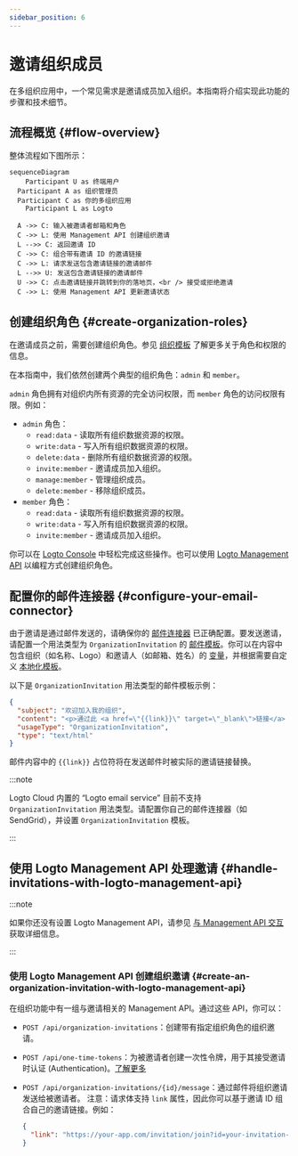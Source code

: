 ```yaml
---
sidebar_position: 6
---
```


# 邀请组织成员

在多组织应用中，一个常见需求是邀请成员加入组织。本指南将介绍实现此功能的步骤和技术细节。

## 流程概览 \{#flow-overview}

整体流程如下图所示：

```mermaid
sequenceDiagram
	Participant U as 终端用户
  Participant A as 组织管理员
  Participant C as 你的多组织应用
	Participant L as Logto

  A ->> C: 输入被邀请者邮箱和角色
  C ->> L: 使用 Management API 创建组织邀请
  L -->> C: 返回邀请 ID
  C ->> C: 组合带有邀请 ID 的邀请链接
  C ->> L: 请求发送包含邀请链接的邀请邮件
  L -->> U: 发送包含邀请链接的邀请邮件
  U ->> C: 点击邀请链接并跳转到你的落地页，<br /> 接受或拒绝邀请
  C ->> L: 使用 Management API 更新邀请状态
```

## 创建组织角色 \{#create-organization-roles}

在邀请成员之前，需要创建组织角色。参见 [组织模板](/authorization/organization-template) 了解更多关于角色和权限的信息。

在本指南中，我们依然创建两个典型的组织角色：`admin` 和 `member`。

`admin` 角色拥有对组织内所有资源的完全访问权限，而 `member` 角色的访问权限有限。例如：

- `admin` 角色：
  - `read:data` - 读取所有组织数据资源的权限。
  - `write:data` - 写入所有组织数据资源的权限。
  - `delete:data` - 删除所有组织数据资源的权限。
  - `invite:member` - 邀请成员加入组织。
  - `manage:member` - 管理组织成员。
  - `delete:member` - 移除组织成员。
- `member` 角色：
  - `read:data` - 读取所有组织数据资源的权限。
  - `write:data` - 写入所有组织数据资源的权限。
  - `invite:member` - 邀请成员加入组织。

你可以在 [Logto Console](https://cloud.logto.io/) 中轻松完成这些操作。也可以使用 [Logto Management API](https://openapi.logto.io/operation/operation-createorganizationrole) 以编程方式创建组织角色。

## 配置你的邮件连接器 \{#configure-your-email-connector}

由于邀请是通过邮件发送的，请确保你的 [邮件连接器](/connectors/email-connectors) 已正确配置。要发送邀请，请配置一个用法类型为 `OrganizationInvitation` 的 [邮件模板](/connectors/email-connectors/email-templates#email-template-types)。你可以在内容中包含组织（如名称、Logo）和邀请人（如邮箱、姓名）的 [变量](/connectors/email-connectors/email-templates#email-template-variables)，并根据需要自定义 [本地化模板](/connectors/email-connectors/email-templates#email-template-localization)。

以下是 `OrganizationInvitation` 用法类型的邮件模板示例：

```json
{
  "subject": "欢迎加入我的组织",
  "content": "<p>通过此 <a href=\"{{link}}\" target=\"_blank\">链接</a> 加入 {{organization.name}}。</p>",
  "usageType": "OrganizationInvitation",
  "type": "text/html"
}
```

邮件内容中的 `{{link}}` 占位符将在发送邮件时被实际的邀请链接替换。

:::note

Logto Cloud 内置的 “Logto email service” 目前不支持 `OrganizationInvitation` 用法类型。请配置你自己的邮件连接器（如 SendGrid），并设置 `OrganizationInvitation` 模板。

:::

## 使用 Logto Management API 处理邀请 \{#handle-invitations-with-logto-management-api}

:::note

如果你还没有设置 Logto Management API，请参见 [与 Management API 交互](/integrate-logto/interact-with-management-api) 获取详细信息。

:::

### 使用 Logto Management API 创建组织邀请 \{#create-an-organization-invitation-with-logto-management-api}

在组织功能中有一组与邀请相关的 Management API。通过这些 API，你可以：

- `POST /api/organization-invitations`：创建带有指定组织角色的组织邀请。
- `POST /api/one-time-tokens`：为被邀请者创建一次性令牌，用于其接受邀请时认证 (Authentication)。[了解更多](/end-user-flows/one-time-token)
- `POST /api/organization-invitations/{id}/message`：通过邮件将组织邀请发送给被邀请者。
  注意：请求体支持 `link` 属性，因此你可以基于邀请 ID 组合自己的邀请链接。例如：

  ```json
  {
    "link": "https://your-app.com/invitation/join?id=your-invitation-id&token=your-one-time-token&email=invitee-email"
  }
  ```
